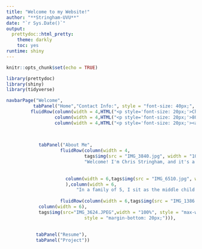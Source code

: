 ```yaml
---
title: "Welcome to my Website!"
author: "**Stringham-UVU**"
date: "`r Sys.Date()`"
output: 
  prettydoc::html_pretty:
    theme: darkly
    toc: yes
runtime: shiny
---
```


```r
knitr::opts_chunk$set(echo = TRUE)

library(prettydoc)
library(shiny)
library(tidyverse)
```


```r
navbarPage("Welcome",
          tabPanel("Home","Contact Info:", style = "font-size: 40px;",
         fluidRow(column(width = 4,HTML("<p style='font-size: 20px;'>Christopher Stringham</p>")),
                  column(width = 4,HTML("<p style='font-size: 20px;'>800 W University Parkway</p>")),
                  column(width = 4,HTML("<p style='font-size: 20px;'><a href='mailto:cstringham@rocketmail.com'>cstringham@rocketmail.com</a></p>")))),

          
           
            tabPanel("About Me",
                    fluidRow(column(width = 4, 
                             tags$img(src = "IMG_3840.jpg", width = "100%", style = "max-width: 300px;"),style = "text-align: center; margin-top: 10px;"),column(width = 8,
                             "Welcome! I'm Chris Stringham, and it's a pleasure to have you exploring my website. At 24 years old, I'm from the sunny shores of Simi Valley, California. I am currently living in Provo, as I pursue my Bachelor's degree in Biology at Utah Valley University, set to graduate in May 2024.I'm driven by a passion for dentistry, with dreams of becoming an orthodontist. Outside academics, you'll often find me surfing, painting, or reading. My current adventure is set on moving to Kauai after the summer, where I will work as a dental assistant and part-time lifeguard."),
                      
                      
                      column(width = 6,tags$img(src = "IMG_6510.jpg", width = "100%", style = "max-width: 300px;"),style = "margin-top: 20px;"
                      ),column(width = 6, 
                          "In a family of 5, I sit as the middle child with my older brother Scott who lives in Philadelphia, and a younger brother Jack who lives in American Fork. We are also accompanied by an Australian Shepard named Maggie and a cat named Puurfessor Chaos. Surrounded by my two best friends Gage and Joe",style="margin-top:40px")),
                    
                    fluidRow(column(width = 6,tags$img(src = "IMG_1386.jpg", width = "100%", style = "max-width:200px;"),style = "margin-top: 20px;"),
            column(width = 6),
            tags$img(src="IMG_3624.JPEG",width = "100%", style = "max-width: 250px; margin-top:1000px",
                             style = "margin-bottom: 20px;"))),
           
           
           tabPanel("Resume"),
           tabPanel("Project"))
```







